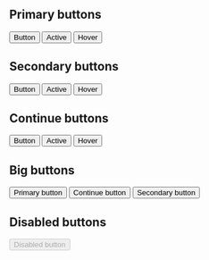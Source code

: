 
<Meta title="Components/Buttons" />

## Primary buttons

<Canvas>
  <Story name="Primary">
    <div name="Primary Buttons">
      <button type="button" className="usa-button">
        Button
      </button>
      <button type="button" className="usa-button usa-button-active">
        Active
      </button>
      <button type="button" className="usa-button usa-button-hover">
        Hover
      </button>
    </div>
  </Story>
</Canvas>

## Secondary buttons

<Canvas>
  <Story name="Secondary">
    <div name="Secondary Buttons">
      <button className="usa-button-secondary">Button</button>
      <button className="usa-button-secondary usa-button-active">Active</button>
      <button className="usa-button-secondary usa-button-hover">Hover</button>
    </div>
  </Story>
</Canvas>

## Continue buttons

<Canvas>
  <Story name="Continue">
    <div name="Continue Buttons">
      <button type="button" className="usa-button-primary va-button-primary">
        Button
      </button>
      <button className="usa-button-primary va-button-primary">Active</button>
      <button className="usa-button-primary va-button-primary">Hover</button>
    </div>
  </Story>
</Canvas>

## Big buttons

<Canvas>
  <Story name="Big">
    <div>
      <button type="button" className="usa-button usa-button-big">
        Primary button
      </button>
      <button
        type="button"
        className="usa-button-primary va-button-primary usa-button-big"
      >
        Continue button
      </button>
      <button className="usa-button-secondary usa-button-big">
        Secondary button
      </button>
    </div>
  </Story>
</Canvas>

## Disabled buttons

<Canvas>
  <Story name="Disabled">
    <div>
      <button type="button" className="usa-button" disabled>
        Disabled button
      </button>
    </div>
  </Story>
</Canvas>
